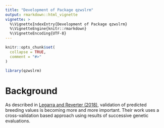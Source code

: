 ```yaml
---
title: "Development of Package qzwslrm"
output: rmarkdown::html_vignette
vignette: >
  %\VignetteIndexEntry{Development of Package qzwslrm}
  %\VignetteEngine{knitr::rmarkdown}
  %\VignetteEncoding{UTF-8}
---
```


```r
knitr::opts_chunk$set(
  collapse = TRUE,
  comment = "#>"
)
```

```r
library(qzwslrm)
```

# Background
As described in [Legarra and Reverter (2018)](https://link.springer.com/article/10.1186/s12711-018-0426-6), validation of predicted breeding values is becoming more and more important. Their work uses a cross-validation based approach using results of successive genetic evaluations. 
